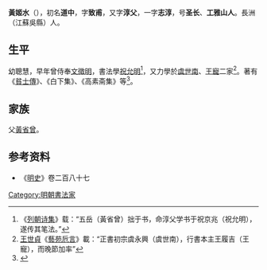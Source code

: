 '''黃姬水'''（{{bd|1509年||1574年}}），初名'''道中'''，字'''致甫'''，又字'''淳父'''，一字'''志淳'''，号'''圣长'''、'''工雅山人'''。長洲（江蘇吳縣）人。

== 生平 ==
幼聰慧，早年曾侍奉[[文徵明|文徵明]]，書法學[[祝允明|祝允明]]<ref>《[[列朝诗集|列朝诗集]]》载：“五岳（黃省曾）拙于书，命淳父学书于祝京兆（祝允明），遂传其笔法。”</ref>，又力學於[[虞世南|虞世南]]、[[王寵|王寵]]二家<ref>[[王世貞|王世貞]]《[[藝苑卮言|藝苑卮言]]》載：“正書初宗虞永興（虞世南），行書本主王履吉（王寵），而晚節加率”</ref>。著有《[[貧士傳|貧士傳]]》、《白下集》、《高素斋集》等<ref>{{Cite book|title=中华野史辞典|last=老铁主编|first=|publisher=郑州：大象出版社|year=1998年3月|isbn=7-5347-1406-0|location=|pages=28}}</ref>。

== 家族 ==
父[[黃省曾|黃省曾]]。

== 参考资料 ==
{{reflist}}
* 《[[明史|明史]]》卷二百八十七

{{Authority control}}

{{DEFAULTSORT:}}
[[Category:明朝書法家|Category:明朝書法家]]